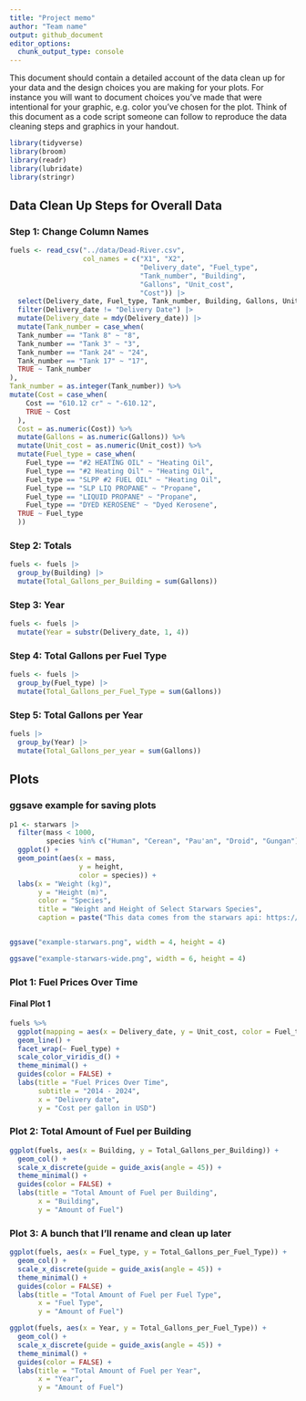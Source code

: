 ```yaml
---
title: "Project memo"
author: "Team name"
output: github_document
editor_options: 
  chunk_output_type: console
---
```


This document should contain a detailed account of the data clean up for your data and the design choices you are making for your plots. For instance you will want to document choices you've made that were intentional for your graphic, e.g. color you've chosen for the plot. Think of this document as a code script someone can follow to reproduce the data cleaning steps and graphics in your handout.

```r
library(tidyverse)
library(broom)
library(readr)
library(lubridate)
library(stringr)
```

## Data Clean Up Steps for Overall Data

### Step 1: Change Column Names

``` r
fuels <- read_csv("../data/Dead-River.csv",
                  col_names = c("X1", "X2", 
                                "Delivery_date", "Fuel_type",
                                "Tank_number", "Building",
                                "Gallons", "Unit_cost",
                                "Cost")) |>
  select(Delivery_date, Fuel_type, Tank_number, Building, Gallons, Unit_cost, Cost) |>
  filter(Delivery_date != "Delivery Date") |> 
  mutate(Delivery_date = mdy(Delivery_date)) |>
  mutate(Tank_number = case_when(
  Tank_number == "Tank 8" ~ "8",
  Tank_number == "Tank 3" ~ "3",
  Tank_number == "Tank 24" ~ "24",
  Tank_number == "Tank 17" ~ "17",
  TRUE ~ Tank_number
),
Tank_number = as.integer(Tank_number)) %>% 
mutate(Cost = case_when(
    Cost == "610.12 cr" ~ "-610.12",
    TRUE ~ Cost
  ),
  Cost = as.numeric(Cost)) %>% 
  mutate(Gallons = as.numeric(Gallons)) %>% 
  mutate(Unit_cost = as.numeric(Unit_cost)) %>% 
  mutate(Fuel_type = case_when(
    Fuel_type == "#2 HEATING OIL" ~ "Heating Oil",
    Fuel_type == "#2 Heating Oil" ~ "Heating Oil",
    Fuel_type == "SLPP #2 FUEL OIL" ~ "Heating Oil",
    Fuel_type == "SLP LIQ PROPANE" ~ "Propane",
    Fuel_type == "LIQUID PROPANE" ~ "Propane",
    Fuel_type == "DYED KEROSENE" ~ "Dyed Kerosene",
  TRUE ~ Fuel_type
  ))
```


### Step 2: Totals

```r
fuels <- fuels |>
  group_by(Building) |>
  mutate(Total_Gallons_per_Building = sum(Gallons))
```

### Step 3: Year
```r
fuels <- fuels |>
  mutate(Year = substr(Delivery_date, 1, 4))
```

### Step 4: Total Gallons per Fuel Type
```r
fuels <- fuels |>
  group_by(Fuel_type) |>
  mutate(Total_Gallons_per_Fuel_Type = sum(Gallons))
```

### Step 5: Total Gallons per Year
```r
fuels |>
  group_by(Year) |>
  mutate(Total_Gallons_per_year = sum(Gallons))
```


## Plots

### ggsave example for saving plots

```r
p1 <- starwars |>
  filter(mass < 1000, 
         species %in% c("Human", "Cerean", "Pau'an", "Droid", "Gungan")) |>
  ggplot() +
  geom_point(aes(x = mass, 
                 y = height, 
                 color = species)) +
  labs(x = "Weight (kg)", 
       y = "Height (m)",
       color = "Species",
       title = "Weight and Height of Select Starwars Species",
       caption = paste("This data comes from the starwars api: https://swapi.py43.com"))


ggsave("example-starwars.png", width = 4, height = 4)

ggsave("example-starwars-wide.png", width = 6, height = 4)
```



### Plot 1: Fuel Prices Over Time

#### Final Plot 1

```r
fuels %>% 
  ggplot(mapping = aes(x = Delivery_date, y = Unit_cost, color = Fuel_type)) +
  geom_line() +
  facet_wrap(~ Fuel_type) +
  scale_color_viridis_d() +
  theme_minimal() +
  guides(color = FALSE) +
  labs(title = "Fuel Prices Over Time",
       subtitle = "2014 - 2024",
       x = "Delivery date",
       y = "Cost per gallon in USD")

```

### Plot 2: Total Amount of Fuel per Building

```r

ggplot(fuels, aes(x = Building, y = Total_Gallons_per_Building)) +
  geom_col() +
  scale_x_discrete(guide = guide_axis(angle = 45)) +
  theme_minimal() +
  guides(color = FALSE) +
  labs(title = "Total Amount of Fuel per Building",
       x = "Building",
       y = "Amount of Fuel")

```


### Plot 3: A bunch that I'll rename and clean up later 

```r
ggplot(fuels, aes(x = Fuel_type, y = Total_Gallons_per_Fuel_Type)) +
  geom_col() +
  scale_x_discrete(guide = guide_axis(angle = 45)) +
  theme_minimal() +
  guides(color = FALSE) +
  labs(title = "Total Amount of Fuel per Fuel Type",
       x = "Fuel Type",
       y = "Amount of Fuel")
```

```r
ggplot(fuels, aes(x = Year, y = Total_Gallons_per_Fuel_Type)) +
  geom_col() +
  scale_x_discrete(guide = guide_axis(angle = 45)) +
  theme_minimal() +
  guides(color = FALSE) +
  labs(title = "Total Amount of Fuel per Year",
       x = "Year",
       y = "Amount of Fuel")
```

